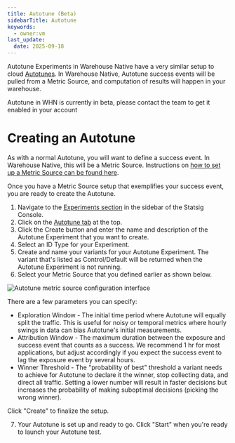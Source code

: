 ```yaml
---
title: Autotune (Beta)
sidebarTitle: Autotune
keywords:
  - owner:vm
last_update:
  date: 2025-09-18
---
```


Autotune Experiments in Warehouse Native have a very similar setup to cloud [Autotunes](/autotune). In Warehouse Native, Autotune success events will be pulled from a Metric Source, and computation of results will happen in your warehouse.

<Info>
Autotune in WHN is currently in beta, please contact the team to get it enabled in your account
</Info>

# Creating an Autotune

As with a normal Autotune, you will want to define a success event. In Warehouse Native, this will be a Metric Source. Instructions on [how to set up a Metric Source can be found here](/statsig-warehouse-native/configuration/metric-sources).

Once you have a Metric Source setup that exemplifies your success event, you are ready to create the Autotune.

1. Navigate to the [Experiments section](https://console.statsig.com/experiments) in the sidebar of the Statsig Console.
2. Click on the [Autotune tab](https://console.statsig.com/autotune) at the top.
3. Click the Create button and enter the name and description of the Autotune Experiment that you want to create.
4. Select an ID Type for your Experiment.
5. Create and name your variants for your Autotune Experiment. The variant that's listed as Control/Default will be returned when the Autotune Experiment is not running.
6. Select your Metric Source that you defined earlier as shown below.

![Autotune metric source configuration interface](https://github.com/statsig-io/docs/assets/152932686/857371e2-22e4-4316-bca0-b310f541b5c3)

There are a few parameters you can specify:

- Exploration Window - The initial time period where Autotune will equally split the traffic. This is useful for noisy or temporal metrics where hourly swings in data can bias Autotune's initial measurements.
- Attribution Window - The maximum duration between the exposure and success event that counts as a success. We recommend 1 hr for most applications, but adjust accordingly if you expect the success event to lag the exposure event by several hours.
- Winner Threshold - The "probability of best" threshold a variant needs to achieve for Autotune to declare it the winner, stop collecting data, and direct all traffic. Setting a lower number will result in faster decisions but increases the probability of making suboptimal decisions (picking the wrong winner).

Click "Create" to finalize the setup.

7. Your Autotune is set up and ready to go. Click "Start" when you're ready to launch your Autotune test.
